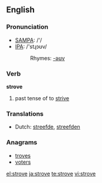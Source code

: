 ==English==

=== Pronunciation ===
*[[w:SAMPA|SAMPA]]: /'/
*[[w:IPA|IPA]]: /'stɻɔʊv/
*:Rhymes: [[Rhymes:English:-əʊv|-əʊv]]

=== Verb ===
'''strove'''

# past tense of to [[strive]]

=== Translations ===
*Dutch: [[streefde]], [[streefden]]

===Anagrams===
*[[troves]]
*[[voters]]

[[el:strove]]
[[ja:strove]]
[[te:strove]]
[[vi:strove]]